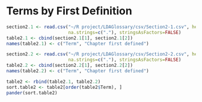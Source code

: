 # Terms by First Definition

```r
section2.1 <- read.csv("~/R project/LDAGlossary/csv/Section2-1.csv", header=TRUE,
                       na.strings=c("."), stringsAsFactors=FALSE)
table2.1 <- cbind(section2.1[1], section2.1[2])
names(table2.1) <- c("Term", "Chapter first defined")

section2.2 <- read.csv("~/R project/LDAGlossary/csv/Section2-2.csv", header=TRUE,
                       na.strings=c("."), stringsAsFactors=FALSE)
table2.2 <- cbind(section2.2[1], section2.2[2])
names(table2.2) <- c("Term", "Chapter first defined")

table2 <- rbind(table2.1, table2.2)
sort.table2 <- table2[order(table2$Term), ]
pander(sort.table2)
```

